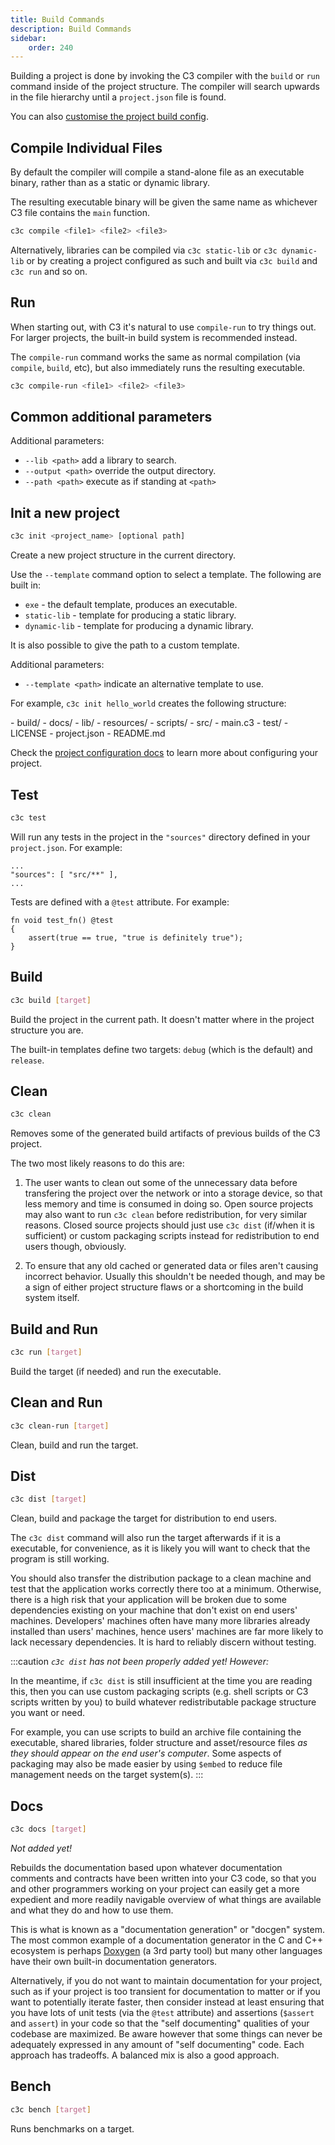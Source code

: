 ```yaml
---
title: Build Commands
description: Build Commands
sidebar:
    order: 240
---
```




Building a project is done by invoking the C3 compiler with the `build` or `run` command inside of the project structure. The compiler will search upwards in the file hierarchy until a `project.json` file is found.

You can also [customise the project build config](/build-your-project/project-config/).

## Compile Individual Files

By default the compiler will compile a stand-alone file as an executable binary, rather than as a static or dynamic library.

The resulting executable binary will be given the same name as whichever C3 file contains the `main` function.

```bash
c3c compile <file1> <file2> <file3>
```

Alternatively, libraries can be compiled via `c3c static-lib` or `c3c dynamic-lib` or by creating a project configured as such and built via `c3c build` and `c3c run` and so on.

## Run

When starting out, with C3 it's natural to use `compile-run` to try things out. For larger projects, the built-in build system is recommended instead. 

The `compile-run` command works the same as normal compilation (via `compile`, `build`, etc), but also immediately runs the resulting executable.

```bash
c3c compile-run <file1> <file2> <file3>
```

## Common additional parameters

Additional parameters:
- `--lib <path>` add a library to search.
- `--output <path>` override the output directory.
- `--path <path>` execute as if standing at `<path>`
    
## Init a new project

```bash
c3c init <project_name> [optional path]
```

Create a new project structure in the current directory.

Use the `--template` command option to select a template. The following are built in:

- `exe` - the default template, produces an executable.
- `static-lib` - template for producing a static library.
- `dynamic-lib` - template for producing a dynamic library.

It is also possible to give the path to a custom template.

Additional parameters:
- `--template <path>` indicate an alternative template to use.

For example, `c3c init hello_world` creates the following structure:

<FileTree>
- build/
- docs/
- lib/
- resources/
- scripts/
- src/
  - main.c3
- test/
- LICENSE
- project.json
- README.md
</FileTree>

Check the [project configuration docs](/build-your-project/project-config/) to learn more about configuring your project.

## Test
```bash
c3c test
```
Will run any tests in the project in the `"sources"` directory defined in your `project.json`. For example:
```json5
...
"sources": [ "src/**" ],
...
```

Tests are defined with a `@test` attribute. For example:

```c3
fn void test_fn() @test
{
    assert(true == true, "true is definitely true");
}
```


## Build

```bash
c3c build [target]
```

Build the project in the current path. It doesn't matter where in the project structure you are. 

The built-in templates define two targets: `debug` (which is the default) and `release`.

## Clean

```bash
c3c clean
```

Removes some of the generated build artifacts of previous builds of the C3 project.

The two most likely reasons to do this are:

1. The user wants to clean out some of the unnecessary data before transfering the project over the network or into a storage device, so that less memory and time is consumed in doing so. Open source projects may also want to run `c3c clean` before redistribution, for very similar reasons. Closed source projects should just use `c3c dist` (if/when it is sufficient) or custom packaging scripts instead for redistribution to end users though, obviously.

2. To ensure that any old cached or generated data or files aren't causing incorrect behavior. Usually this shouldn't be needed though, and may be a sign of either project structure flaws or a shortcoming in the build system itself.

## Build and Run

```bash
c3c run [target]
```

Build the target (if needed) and run the executable.

## Clean and Run

```bash
c3c clean-run [target]
```

Clean, build and run the target.

## Dist

```bash
c3c dist [target]
```

Clean, build and package the target for distribution to end users.

The `c3c dist` command will also run the target afterwards if it is a executable, for convenience, as it is likely you will want to check that the program is still working.

You should also transfer the distribution package to a clean machine and test that the application works correctly there too at a minimum. Otherwise, there is a high risk that your application will be broken due to some dependencies existing on your machine that don't exist on end users' machines. Developers' machines often have many more libraries already installed than users' machines, hence users' machines are far more likely to lack necessary dependencies. It is hard to reliably discern without testing.

:::caution
*`c3c dist` has not been properly added yet! However:*

In the meantime, if `c3c dist` is still insufficient at the time you are reading this, then you can use custom packaging scripts (e.g. shell scripts or C3 scripts written by you) to build whatever redistributable package structure you want or need.

For example, you can use scripts to build an archive file containing the executable, shared libraries, folder structure and asset/resource files *as they should appear on the end user's computer*. Some aspects of packaging may also be made easier by using `$embed` to reduce file management needs on the target system(s).
:::

## Docs


```bash
c3c docs [target]
```

*Not added yet!*

Rebuilds the documentation based upon whatever documentation comments and contracts have been written into your C3 code, so that you and other programmers working on your project can easily get a more expedient and more readily navigable overview of what things are available and what they do and how to use them.

This is what is known as a "documentation generation" or "docgen" system. The most common example of a documentation generator in the C and C++ ecosystem is perhaps [Doxygen](https://www.doxygen.nl/) (a 3rd party tool) but many other languages have their own built-in documentation generators.

Alternatively, if you do not want to maintain documentation for your project, such as if your project is too transient for documentation to matter or if you want to potentially iterate faster, then consider instead at least ensuring that you have lots of unit tests (via the `@test` attribute) and assertions (`$assert` and `assert`) in your code so that the "self documenting" qualities of your codebase are maximized. Be aware however that some things can never be adequately expressed in any amount of "self documenting" code. Each approach has tradeoffs. A balanced mix is also a good approach.

## Bench

```bash
c3c bench [target]
```

Runs benchmarks on a target.
